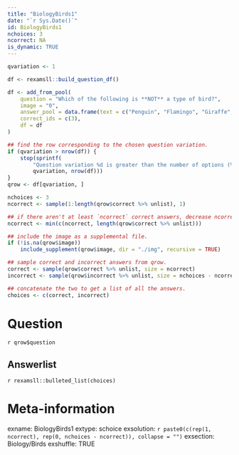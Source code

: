 ```yaml
---
title: "BiologyBirds1"
date: "`r Sys.Date()`"
id: BiologyBirds1
nchoices: 3
ncorrect: NA
is_dynamic: TRUE
---
```


```r
qvariation <- 1
```

```r
df <- rexamsll::build_question_df()

df <- add_from_pool(
    question = "Which of the following is **NOT** a type of bird?",
    image = "0",
    answer_pool = data.frame(text = c("Penguin", "Flamingo", "Giraffe", "Robin", "Crow", "Seagull"), id = seq_len(6)),
    correct_ids = c(3),
    df = df
)

## find the row corresponding to the chosen question variation.
if (qvariation > nrow(df)) {
    stop(sprintf(
        "Question variation %d is greater than the number of options (%d).",
        qvariation, nrow(df)))
}
qrow <- df[qvariation, ]

nchoices <- 3
ncorrect <- sample(1:length(qrow$correct %>% unlist), 1)

## if there aren't at least `ncorrect` correct answers, decrease ncorrect
ncorrect <- min(c(ncorrect, length(qrow$correct %>% unlist)))

## include the image as a supplemental file.
if (!is.na(qrow$image))
    include_supplement(qrow$image, dir = "./img", recursive = TRUE)

## sample correct and incorrect answers from qrow.
correct <- sample(qrow$correct %>% unlist, size = ncorrect)
incorrect <- sample(qrow$incorrect %>% unlist, size = nchoices - ncorrect)

## concatenate the two to get a list of all the answers.
choices <- c(correct, incorrect)
```

Question
========

`r qrow$question`


Answerlist
----------

`r rexamsll::bulleted_list(choices)`

Meta-information
================
exname: BiologyBirds1
extype: schoice
exsolution: `r paste0(c(rep(1, ncorrect), rep(0, nchoices - ncorrect)), collapse = "")`
exsection: Biology/Birds
exshuffle: TRUE

